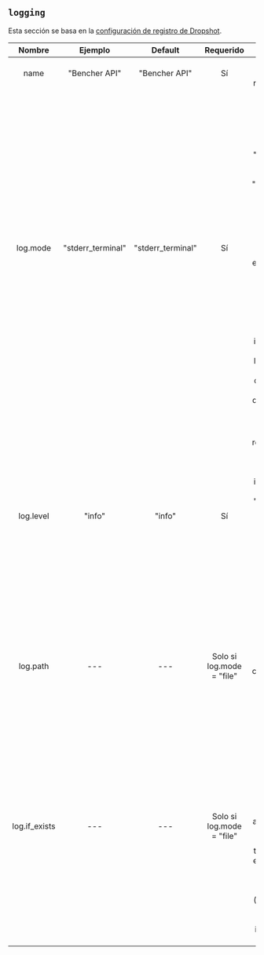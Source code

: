 ## `logging`

Esta sección se basa en la [configuración de registro de Dropshot](https://github.com/oxidecomputer/dropshot/tree/v0.9.0#logging).

|    Nombre     |      Ejemplo      |      Default      |         Requerido         |                                                                                                                                                                                                                               Descripción                                                                                                                                                                                                                               |
| :-----------: | :---------------: | :---------------: | :-----------------------: | :---------------------------------------------------------------------------------------------------------------------------------------------------------------------------------------------------------------------------------------------------------------------------------------------------------------------------------------------------------------------------------------------------------------------------------------------------------------------: |
|     name      |   "Bencher API"   |   "Bencher API"   |            Sí             |                                                                                                                                                                                                               Especifica el nombre del registro (logger).                                                                                                                                                                                                               |
|   log.mode    | "stderr_terminal" | "stderr_terminal" |            Sí             | Controla dónde se enviará el registro del servidor. Las modo válidos son "stderr_terminal" y "file". Si el modo es "stderr_terminal", los resultados legibles por humanos, con colores y otro formateo del terminal si es posible, se enviarán a stderr. Si el modo es "file", la salida con formato Bunyan se enviará al ruta del sistema de archivos que indique log.path. Ver también log.if_exists, que controla el comportamiento si la ruta de destino ya existe. |
|   log.level   |      "info"       |      "info"       |            Sí             |                                                                         Especifica qué gravedad de mensajes de registro se deben incluir en el registro. Los valores válidos incluyen "trace", "debug", "info", "warn", "error" y "critical", que están en orden creciente de gravedad. Los mensajes de registro en el nivel especificado y en niveles más severos se incluirán en el registro.                                                                         |
|   log.path    |        ---        |        ---        | Solo si log.mode = "file" |                                                                                                                                                                              Si log.mode es "file", esta propiedad determina el camino al archivo de registro. Ver también log.if_exists.                                                                                                                                                                               |
| log.if_exists |        ---        |        ---        | Solo si log.mode = "file" |                                                         Si log.mode es "file", esta propiedad especifica qué hacer si el archivo de registro destino ya existe. Los valores válidos incluyen "append" (que agrega al archivo existente), "truncate" (que trunca el archivo existente y luego lo usa como si acabara de ser creado), y "fail" (que hace que el servidor se cierre inmediatamente con un error).                                                          |
